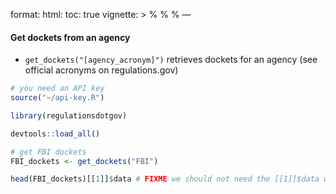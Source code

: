 format: 
  html:
    toc: true
vignette: >
  %\VignetteIndexEntry{dockets}
  %\VignetteEngine{quarto::html}
  %\VignetteEncoding{UTF-8}
---

#### Get dockets from an agency

- `get_dockets("[agency_acronym]")` retrieves dockets for an agency (see official acronyms on regulations.gov)

```r
# you need an API key
source("~/api-key.R")

library(regulationsdotgov)

devtools::load_all()
```

```r

# get FBI dockets
FBI_dockets <- get_dockets("FBI")

head(FBI_dockets)[[1]]$data # FIXME we should not need the [[1]]$data when this no longer returns a list
```
